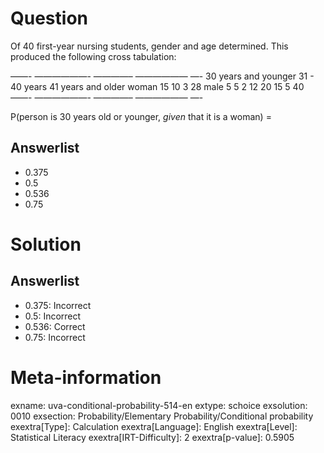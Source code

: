 Question
========

Of 40 first-year nursing students, gender and age determined. This produced the following cross tabulation:

  ------- ------------------- -------------- ------------------ ---- 30 years and younger 31 - 40 years 41 years and older woman 15 10 3 28 male 5 5 2 12 20 15 5 40 ------- ------------------- -------------- ------------------ ----

P(person is 30 years old or younger, *given* that it is a woman) =

Answerlist
----------

* 0.375
* 0.5
* 0.536
* 0.75

Solution
========

Answerlist
----------

* 0.375: Incorrect
* 0.5: Incorrect
* 0.536: Correct
* 0.75: Incorrect

Meta-information
================
exname: uva-conditional-probability-514-en
extype: schoice
exsolution: 0010
exsection: Probability/Elementary Probability/Conditional probability
exextra[Type]: Calculation
exextra[Language]: English
exextra[Level]: Statistical Literacy
exextra[IRT-Difficulty]: 2
exextra[p-value]: 0.5905
